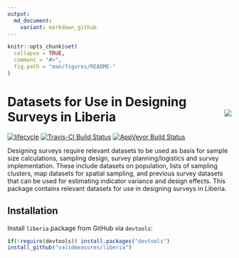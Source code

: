 ```yaml
---
output:
  md_document:
    variant: markdown_github
---
```


<!-- README.md is generated from README.Rmd. Please edit that file -->

```r
knitr::opts_chunk$set(
  collapse = TRUE,
  comment = "#>",
  fig.path = "man/figures/README-"
)
```

# Datasets for Use in Designing Surveys in Liberia <img src="man/figures/liberia.png" align="right" />

[![lifecycle](https://img.shields.io/badge/lifecycle-maturing-blue.svg)](https://www.tidyverse.org/lifecycle/#maturing)
[![Travis-CI Build Status](https://travis-ci.org/validmeasures/liberia.svg?branch=master)](https://travis-ci.org/validmeasures/liberia)
[![AppVeyor Build Status](https://ci.appveyor.com/api/projects/status/github/validmeasures/liberia?branch=master&svg=true)](https://ci.appveyor.com/project/validmeasures/liberia)

Designing surveys require relevant datasets to be used as basis for sample size calculations, sampling design, survey planning/logistics and survey implementation. These include datasets on population, lists of sampling clusters, map datasets for spatial sampling, and previous survey datasets that can be used for estimating indicator variance and design effects. This package contains relevant datasets for use in designing surveys in Liberia.

## Installation

Install `liberia` package from GitHub via `devtools`:

```r
if(!require(devtools)) install.packages("devtools")
install_github("validmeasures/liberia")
```
